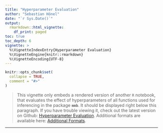 ```yaml
---
title: "Hyperparameter Evaluation"
author: "Sebastian Hönel"
date: "`r Sys.Date()`"
output:
  rmarkdown::html_vignette:
    df_print: paged
toc: true
toc_depth: 6
vignette: >
  %\VignetteIndexEntry{Hyperparameter Evaluation}
  %\VignetteEngine{knitr::rmarkdown}
  %\VignetteEncoding{UTF-8}
---
```



```r
knitr::opts_chunk$set(
  collapse = TRUE,
  comment = "#>"
)
```

> This vignette only embeds a rendered version of another `R` notebook, that evaluates the effect of hyperparameters of all functions used for inferencing in the package __`mmb`__. It should be displayed right below this paragraph. If you have trouble viewing it, check out the latest version on Github:  [Hyperparameter Evaluation](https://mrshoenel.github.io/R-mmb/articles/hyperparameters.html). Additional formats are available here: [Additional Formats](https://github.com/MrShoenel/R-mmb/tree/master/eval/).


---

